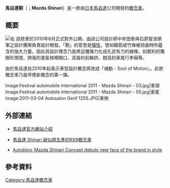 '''馬自達靭'''（{{lang-ja|'''マツダ・靭'''〔しなり〕}}；'''Mazda Shinari'''）是一款由[[日本|日本]][[馬自達|馬自達]]公司開發的[[概念車|概念車]]。

== 概要 ==
[[File:Festival_automobile_international_2011_-_Mazda_Shinari_-_01.jpg|右]]
該款車於2010年8月正式對外公開，由該公司設計師中牟田泰與石原智浩領軍之設計團隊負責設計開發。「靭」的意思是[[彈性|彈性]]，譬如鋼筋或竹條被扭曲時所蘊含的強大力量。因此其設計理念乃是將這種彈力化成孔武有力的線條，如銳利的鷹眼形頭燈、誇張的進氣格柵開口、高聳的前輪拱、翹高的車尾行李廂等。

由於馬自達自2010年起表示車型設計概念將改成「魂動 - Soul of Motion」，此款概念車乃是呼應新概念的第一彈。

<gallery>
Image:Festival automobile international 2011 - Mazda Shinari - 03.jpg|車頭
Image:Festival automobile international 2011 - Mazda Shinari - 05.jpg|車尾
Image:2011-03-04 Autosalon Genf 1255.JPG|車側
</gallery>

== 外部連結 ==
* {{ja}} [https://web.archive.org/web/20130512202936/http://www.mazda.co.jp/philosophy/gihou/pdf/2011_No013.pdf 馬自達官方網站介紹]
* [http://home.gamer.com.tw/creationDetail.php?sn=1335094 馬自達 Shinari 疑似將生產的RX9概念車] {{Wayback|url=http://home.gamer.com.tw/creationDetail.php?sn=1335094 |date=20200203043040 }}
* {{en}}[http://www.autoblog.com/2010/08/30/mazda-shinari-concept-debuts-new-face-of-the-brand-in-style/ Autoblog: Mazda Shinari Concept debuts new face of the brand in style] {{Wayback|url=http://www.autoblog.com/2010/08/30/mazda-shinari-concept-debuts-new-face-of-the-brand-in-style/ |date=20201109021547 }}

== 參考資料 ==
{{reflist}}

{{Mazda Concept}}

{{car-stub}}

[[Category:馬自達概念車|Category:馬自達概念車]]